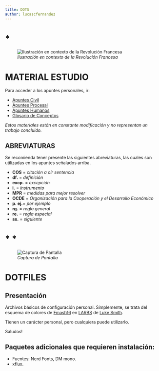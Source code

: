 ```yaml
---
title: DOTS
author: lucascfernandez
---
```


# *

![*Ilustración en contexto de la Revolución Francesa*](liq.png?raw=true)



# MATERIAL ESTUDIO

Para acceder a los apuntes personales, ir:

* [Apuntes Civil](https://github.com/lucascfernandez/dots/blob/main/vimwiki/vimwiki/civil.html)
* [Apuntes Procesal](https://github.com/lucascfernandez/dots/blob/main/vimwiki/vimwiki/procesal.html)
* [Apuntes Humanos](https://github.com/lucascfernandez/dots/blob/main/vimwiki/vimwiki/humanos.html)
* [Glosario de Conceptos](https://github.com/lucascfernandez/dots/blob/main/vimwiki/vimwiki/conceptos.html)

*Estos materiales están en constante modificación y no representan un trabajo concluido.*

## ABREVIATURAS

Se recomienda tener presente las siguientes abreviaturas, las cuales son utilizadas en los apuntes señalados arriba.

+ **COS**   = *citación a oír sentencia*
+ **df.**   = *definición*
+ **excp.** = *excepción*
+ **i.**   = *instrumento*
+ **MPR**   = *medidas para mejor resolver*
+ **OCDE**  = *Organización para la Cooperación y el Desarrollo Económico*
+ **p. ej.**= *por ejemplo*
+ **rg.**   = *regla general*
+ **re.**   = *regla especial*
+ **ss.**   = *siguiente*

# *	*

![*Captura de Pantalla*](screenshot.png)

# DOTFILES

## Presentación

Archivos básicos de configuración personal. Simplemente, se trata del esquema de colores de [Fmash16](https://github.com/fmash16/dotfiles) en [LARBS](https://larbs.xyz/) de [Luke Smith](https://lukesmith.xyz/).

Tienen un carácter personal, pero cualquiera puede utilizarlo.

Saludos!

## Paquetes adicionales que requieren instalación:

* Fuentes: Nerd Fonts, DM mono.
* xflux.
